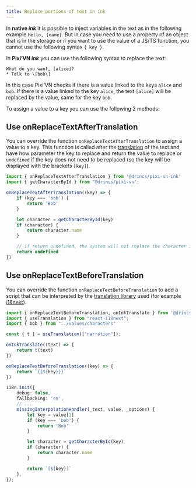 ```yaml
---
title: Replace portions of text in ink
---
```


In **native _ink_** it is possible to inject variables in the text as in the following example `Hello, {name}`. But in case you need to use a property of an object that is in the storage or if you want to use the value of a JS/TS function, you cannot use the following syntax `{ key }`.

In **Pixi’VN _ink_** you can use the following syntax to replace the text:

```ink
What do you want, [alice]?
* Talk to \[bob\]
```

In this case Pixi’VN checks if there is a value linked to the keys `alice` and `bob`. If there is a value linked to the key `alice`, the text `[alice]` will be replaced by the value, same for the key `bob`.

To assign a value to a key you can use the following 2 methods:

## Use onReplaceTextAfterTranslation

You can override the function `onReplaceTextAfterTranslation` to assign a value to a key. This function is called after the [translation](/ink/ink-translate) of the text and have how parameter the key to replace and return the value to replace or `undefined` if the key does not need to be replaced (so the key will be displayed with the brackets `[key]`).

```ts
import { onReplaceTextAfterTranslation } from '@drincs/pixi-vn-ink'
import { getCharacterById } from "@drincs/pixi-vn";

onReplaceTextAfterTranslation((key) => {
    if (key === 'bob') {
        return 'Bob'
    }

    let character = getCharacterById(key)
    if (character) {
        return character.name
    }

    // if return undefined, the system will not replace the character id
    return undefined
})
```

## Use onReplaceTextBeforeTranslation

You can override the function `onReplaceTextBeforeTranslation` to add a script that can be interpreted by the [translation library](/ink/ink-translate) used (for example [i18next](https://www.i18next.com/)).

```ts
import { onReplaceTextBeforeTranslation, onInkTranslate } from '@drincs/pixi-vn-ink'
import { useTranslation } from "react-i18next";
import { bob } from "../values/characters"

const { t } = useTranslation(["narration"]);

onInkTranslate((text) => {
    return t(text)
})

onReplaceTextBeforeTranslation((key) => {
    return `{{${key}}}`
})

i18n.init({
    debug: false,
    fallbackLng: 'en',
    // ...
    missingInterpolationHandler(_text, value, _options) {
        let key = value[1]
        if (key === 'bob') {
            return 'Bob'
        }

        let character = getCharacterById(key)
        if (character) {
            return character.name
        }

        return `[${key}]`
    },
});
```
